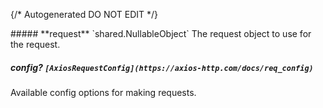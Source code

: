{/* Autogenerated DO NOT EDIT  */}

<Collapsible>
    ##### **request** `shared.NullableObject`
    The request object to use for the request.
    <Collapsible.Break/>
    <NullableObject/>
</Collapsible>

##### **config?** `[AxiosRequestConfig](https://axios-http.com/docs/req_config)`
Available config options for making requests.

